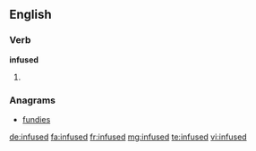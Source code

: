 ==English==

===Verb===
'''infused'''

# {{en-past of|infuse}}

===Anagrams===
* [[fundies#English|fundies]]

[[de:infused]]
[[fa:infused]]
[[fr:infused]]
[[mg:infused]]
[[te:infused]]
[[vi:infused]]